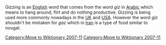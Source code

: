 [[Category:Move to Wiktionary 2007-11]]
Gizzing is an [[English language|English]] word that comes from the word ''giz'' in [[Arabic]] which means to hang around, flirt and do nothing productive. Gizzing is being used more commonly nowadays in the [[UK]] and [[USA]]. However the word ''giz'' shouldn't be mistaken for ''gaz'' which in [[Iran]] is a type of food similar to nougat. 

{{unreferenced|date=November 2007}}
[[Category:Move to Wiktionary 2007-11]]